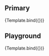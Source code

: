
<Meta title='Organisms/DataGrid' component={DataGrid} argTypes={argTypes}/>

<Description of={DataGrid} />

## Primary

<Canvas>
    <Story name='Primary' args={{
    }}>
       {Template.bind({})}
    </Story>
</Canvas>

## Playground

<Canvas isColumn>
    <Source language='jsx' story='Playground' />
    <Story name='Playground' args={{
    }}>
       {Template.bind({})}
    </Story>
    <ArgsTable story='Playground' />
</Canvas>

